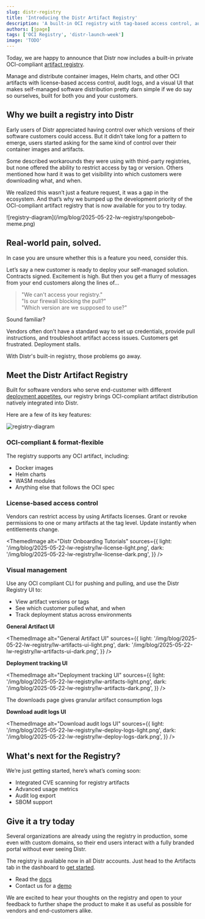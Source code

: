 ```yaml
---
slug: distr-registry
title: 'Introducing the Distr Artifact Registry'
description: 'A built-in OCI registry with tag-based access control, audit logs, and support for Helm, Docker & more, designed to simplify self-managed software distribution for both vendors and customers.'
authors: [jpage]
tags: ['OCI Registry', 'distr-launch-week']
image: 'TODO'
---
```



Today, we are happy to announce that Distr now includes a built-in private OCI-compliant [artifact registry](https://distr.sh/docs/product/registry/). 

Manage and distribute container images, Helm charts, and other OCI artifacts with license-based access control, audit logs, and a visual UI that makes self-managed software distribution pretty darn simple if we do say so ourselves, built for both you and your customers.

<!-- truncate -->

## Why we built a registry into Distr

Early users of Distr appreciated having control over which versions of their software customers could access. 
But it didn’t take long for a pattern to emerge, users started asking for the same kind of control over their container images and artifacts.

Some described workarounds they were using with third-party registries, but none offered the ability to restrict access by tag or version. 
Others mentioned how hard it was to get visibility into which customers were downloading what, and when.

We realized this wasn’t just a feature request, it was a gap in the ecosystem. 
And that’s why we bumped up the development priority of the OCI-compliant artifact registry that is now available for you to try today.

<div style={{ textAlign: 'center' }}>
  ![registry-diagram](/img/blog/2025-05-22-lw-registry/spongebob-meme.png)
</div>

## Real-world pain, solved.

In case you are unsure whether this is a feature you need, consider this. 

Let’s say a new customer is ready to deploy your self-managed solution. 
Contracts signed. 
Excitement is high. 
But then you get a flurry of messages from your end customers along the lines of…

> "We can't access your registry."  
> "Is our firewall blocking the pull?"  
> "Which version are we supposed to use?"

Sound familiar?

Vendors often don’t have a standard way to set up credentials, provide pull instructions, and troubleshoot artifact access issues. 
Customers get frustrated. 
Deployment stalls.

With Distr's built-in registry, those problems go away.

## Meet the Distr Artifact Registry

Built for software vendors who serve end-customer with different [deployment appetites](https://distr.sh/docs/use-cases/fully-self-managed/), our registry brings OCI-compliant artifact distribution natively integrated into Distr.

Here are a few of its key features:

![registry-diagram](/img/blog/2025-05-22-lw-registry/registry-diagram.png)

### OCI-compliant & format-flexible

The registry supports any OCI artifact, including:

-   Docker images   
-   Helm charts  
-   WASM modules 
-   Anything else that follows the OCI spec

### License-based access control

Vendors can restrict access by using Artifacts licenses. Grant or revoke permissions to one or many artifacts at the tag level. Update instantly when entitlements change.

<ThemedImage
  alt="Distr Onboarding Tutorials"
  sources={{
    light: '/img/blog/2025-05-22-lw-registry/lw-license-light.png',
    dark: '/img/blog/2025-05-22-lw-registry/lw-license-dark.png',
  }}
/>

### Visual management

Use any OCI compliant CLI for pushing and pulling, and use the Distr Registry UI to:

-   View artifact versions or tags
-   See which customer pulled what, and when 
-   Track deployment status across environments
    
**General Artifact UI**

<ThemedImage
  alt="General Artifact UI"
  sources={{
    light: '/img/blog/2025-05-22-lw-registry/lw-artifacts-ui-light.png',
    dark: '/img/blog/2025-05-22-lw-registry/lw-artifacts-ui-dark.png',
  }}
/>

**Deployment tracking UI**

<ThemedImage
  alt="Deployment tracking UI"
  sources={{
    light: '/img/blog/2025-05-22-lw-registry/lw-artifacts-light.png',
    dark: '/img/blog/2025-05-22-lw-registry/lw-artifacts-dark.png',
  }}
/>

The downloads page gives granular artifact consumption logs

**Download audit logs UI**

<ThemedImage
  alt="Download audit logs UI"
  sources={{
    light: '/img/blog/2025-05-22-lw-registry/lw-deploy-logs-light.png',
    dark: '/img/blog/2025-05-22-lw-registry/lw-deploy-logs-dark.png',
  }}
/>

## What's next for the Registry?

We’re just getting started, here’s what’s coming soon:

-   Integrated CVE scanning for registry artifacts
-   Advanced usage metrics  
-   Audit log export  
-   SBOM support  

## Give it a try today

Several organizations are already using the registry in production, some even with custom domains, so their end users interact with a fully branded portal without ever seeing Distr.

The registry is available now in all Distr accounts. Just head to the Artifacts tab in the dashboard to [get started](https://distr.sh/docs/guides/container-registry/).

-   Read the [docs](https://distr.sh/docs/product/registry/)
-   Contact us for a [demo](https://cal.glasskube.com/team/gk/demo)

We are excited to hear your thoughts on the registry and open to your feedback to further shape the product to make it as useful as possible for vendors and end-customers alike.